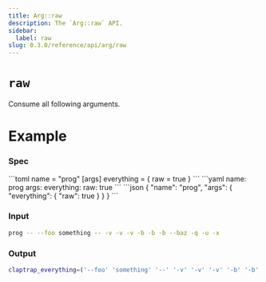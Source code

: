 ```yaml
---
title: Arg::raw
description: The `Arg::raw` API.
sidebar:
  label: raw
slug: 0.3.0/reference/api/arg/raw
---
```



# `raw` <LinkButton href="https://docs.rs/clap/latest/clap/struct.Arg.html#method.raw" icon="open-book" variant="minimal" />

<Badge text="since 0.1.0" size="small" />

Consume all following arguments.

# Example

### Spec

<Tabs syncKey="format">
  <TabItem label="TOML">
    ```toml
    name = "prog"
    [args]
    everything = { raw = true }
    ```
  </TabItem>

  <TabItem label="YAML">
    ```yaml
    name: prog
    args:
      everything:
        raw: true
    ```
  </TabItem>

  <TabItem label="JSON">
    ```json
    {
      "name": "prog",
      "args": {
        "everything": {
          "raw": true
        }
      }
    }
    ```
  </TabItem>
</Tabs>

### Input

```bash
prog -- --foo something -- -v -v -v -b -b -b --baz -q -u -x
```

### Output

```bash
claptrap_everything=('--foo' 'something' '--' '-v' '-v' '-v' '-b' '-b' '-b' '--baz' '-q' '-u' '-x')
```
